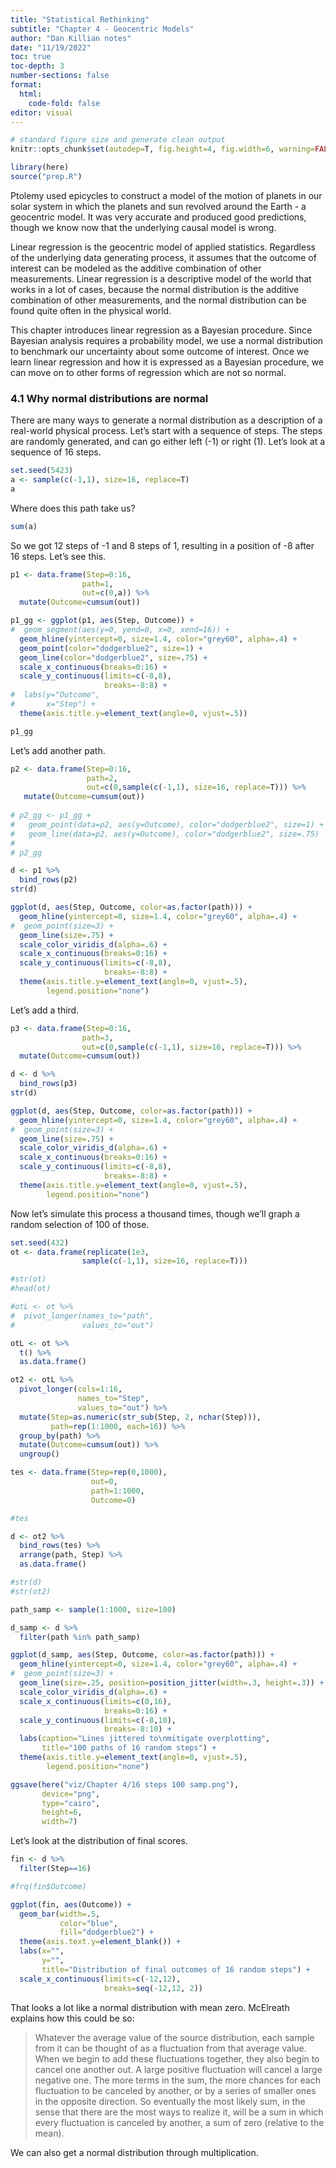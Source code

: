 ```yaml
---
title: "Statistical Rethinking"
subtitle: "Chapter 4 - Geocentric Models"
author: "Dan Killian notes"
date: "11/19/2022"
toc: true
toc-depth: 3
number-sections: false
format: 
  html:
    code-fold: false
editor: visual
---
```


```r

# standard figure size and generate clean output
knitr::opts_chunk$set(autodep=T, fig.height=4, fig.width=6, warning=FALSE, message=FALSE, cache=TRUE, error=T, echo=T)

library(here)
source("prep.R")

```

Ptolemy used epicycles to construct a model of the motion of planets in our solar system in which the planets and sun revolved around the Earth - a geocentric model. It was very accurate and produced good predictions, though we know now that the underlying causal model is wrong.

Linear regression is the geocentric model of applied statistics. Regardless of the underlying data generating process, it assumes that the outcome of interest can be modeled as the additive combination of other measurements. Linear regression is a descriptive model of the world that works in a lot of cases, because the normal distribution is the additive combination of other measurements, and the normal distribution can be found quite often in the physical world.

This chapter introduces linear regression as a Bayesian procedure. Since Bayesian analysis requires a probability model, we use a normal distribution to benchmark our uncertainty about some outcome of interest. Once we learn linear regression and how it is expressed as a Bayesian procedure, we can move on to other forms of regression which are not so normal.

### 4.1 Why normal distributions are normal

There are many ways to generate a normal distribution as a description of a real-world physical process. Let's start with a sequence of steps. The steps are randomly generated, and can go either left (-1) or right (1). Let's look at a sequence of 16 steps.

```r
set.seed(5423)
a <- sample(c(-1,1), size=16, replace=T)
a
```

Where does this path take us?

```r
sum(a)
```

So we got 12 steps of -1 and 8 steps of 1, resulting in a position of -8 after 16 steps. Let's see this.

```r
p1 <- data.frame(Step=0:16,
                path=1,
                out=c(0,a)) %>%
  mutate(Outcome=cumsum(out))

p1_gg <- ggplot(p1, aes(Step, Outcome)) + 
#  geom_segment(aes(y=0, yend=0, x=0, xend=16)) +
  geom_hline(yintercept=0, size=1.4, color="grey60", alpha=.4) +
  geom_point(color="dodgerblue2", size=1) + 
  geom_line(color="dodgerblue2", size=.75) + 
  scale_x_continuous(breaks=0:16) +
  scale_y_continuous(limits=c(-8,8),
                     breaks=-8:8) +
#  labs(y="Outcome",
#       x="Step") +
  theme(axis.title.y=element_text(angle=0, vjust=.5))

p1_gg
```

Let's add another path.

```r

p2 <- data.frame(Step=0:16,
                 path=2,
                 out=c(0,sample(c(-1,1), size=16, replace=T))) %>%
   mutate(Outcome=cumsum(out))
 
# p2_gg <- p1_gg +
#   geom_point(data=p2, aes(y=Outcome), color="dodgerblue2", size=1) + 
#   geom_line(data=p2, aes(y=Outcome), color="dodgerblue2", size=.75)   
# 
# p2_gg

```

```r
d <- p1 %>%
  bind_rows(p2)
str(d)

ggplot(d, aes(Step, Outcome, color=as.factor(path))) + 
  geom_hline(yintercept=0, size=1.4, color="grey60", alpha=.4) +
#  geom_point(size=3) + 
  geom_line(size=.75) + 
  scale_color_viridis_d(alpha=.6) +
  scale_x_continuous(breaks=0:16) +
  scale_y_continuous(limits=c(-8,8),
                     breaks=-8:8) +
  theme(axis.title.y=element_text(angle=0, vjust=.5),
        legend.position="none")

```

Let's add a third.

```r

p3 <- data.frame(Step=0:16,
                path=3,
                out=c(0,sample(c(-1,1), size=16, replace=T))) %>%
  mutate(Outcome=cumsum(out))

d <- d %>%
  bind_rows(p3)
str(d)

ggplot(d, aes(Step, Outcome, color=as.factor(path))) + 
  geom_hline(yintercept=0, size=1.4, color="grey60", alpha=.4) +
#  geom_point(size=3) + 
  geom_line(size=.75) + 
  scale_color_viridis_d(alpha=.6) +
  scale_x_continuous(breaks=0:16) +
  scale_y_continuous(limits=c(-8,8),
                     breaks=-8:8) +
  theme(axis.title.y=element_text(angle=0, vjust=.5),
        legend.position="none")
```

Now let's simulate this process a thousand times, though we'll graph a random selection of 100 of those.

```r

set.seed(432)
ot <- data.frame(replicate(1e3,
                sample(c(-1,1), size=16, replace=T)))

#str(ot)
#head(ot)

#otL <- ot %>%
#  pivot_longer(names_to="path",
#               values_to="out")

otL <- ot %>%
  t() %>%
  as.data.frame()

ot2 <- otL %>%
  pivot_longer(cols=1:16,
               names_to="Step",
               values_to="out") %>%
  mutate(Step=as.numeric(str_sub(Step, 2, nchar(Step))),
         path=rep(1:1000, each=16)) %>%
  group_by(path) %>%
  mutate(Outcome=cumsum(out)) %>%
  ungroup()

tes <- data.frame(Step=rep(0,1000),
                  out=0,
                  path=1:1000,
                  Outcome=0)

#tes

d <- ot2 %>%
  bind_rows(tes) %>%
  arrange(path, Step) %>%
  as.data.frame()

#str(d)
#str(ot2)

```

```r

path_samp <- sample(1:1000, size=100)

d_samp <- d %>%
  filter(path %in% path_samp)

ggplot(d_samp, aes(Step, Outcome, color=as.factor(path))) + 
  geom_hline(yintercept=0, size=1.4, color="grey60", alpha=.4) +
#  geom_point(size=3) + 
  geom_line(size=.25, position=position_jitter(width=.3, height=.3)) + 
  scale_color_viridis_d(alpha=.6) +
  scale_x_continuous(limits=c(0,16),
                     breaks=0:16) +
  scale_y_continuous(limits=c(-8,10),
                     breaks=-8:10) +
  labs(caption="Lines jittered to\nmitigate overplotting",
       title="100 paths of 16 random steps") +
  theme(axis.title.y=element_text(angle=0, vjust=.5),
        legend.position="none")
```

```r
ggsave(here("viz/Chapter 4/16 steps 100 samp.png"),
       device="png",
       type="cairo",
       height=6,
       width=7)
```

Let's look at the distribution of final scores.

```r
fin <- d %>%
  filter(Step==16)

#frq(fin$Outcome)

ggplot(fin, aes(Outcome)) +
  geom_bar(width=.5,
           color="blue",
           fill="dodgerblue2") +
  theme(axis.text.y=element_blank()) +
  labs(x="",
       y="",
       title="Distribution of final outcomes of 16 random steps") +
  scale_x_continuous(limits=c(-12,12),
                     breaks=seq(-12,12, 2))
```

That looks a lot like a normal distribution with mean zero. McElreath explains how this could be so:

> Whatever the average value of the source distribution, each sample from it can be thought of as a fluctuation from that average value. When we begin to add these fluctuations together, they also begin to cancel one another out. A large positive fluctuation will cancel a large negative one. The more terms in the sum, the more chances for each fluctuation to be canceled by another, or by a series of smaller ones in the opposite direction. So eventually the most likely sum, in the sense that there are the most ways to realize it, will be a sum in which every fluctuation is canceled by another, a sum of zero (relative to the mean).

We can also get a normal distribution through multiplication.
